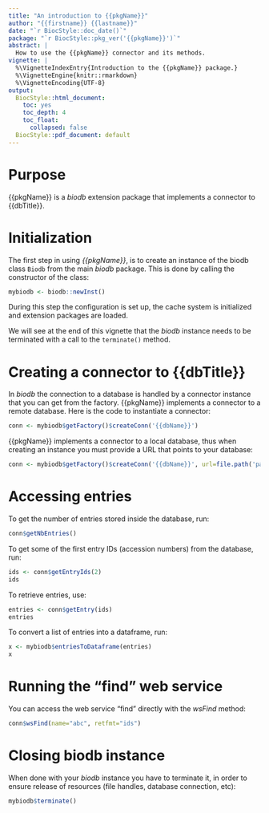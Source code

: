```yaml
---
title: "An introduction to {{pkgName}}"
author: "{{firstname}} {{lastname}}"
date: "`r BiocStyle::doc_date()`"
package: "`r BiocStyle::pkg_ver('{{pkgName}}')`"
abstract: |
  How to use the {{pkgName}} connector and its methods.
vignette: |
  %\VignetteIndexEntry{Introduction to the {{pkgName}} package.}
  %\VignetteEngine{knitr::rmarkdown}
  %\VignetteEncoding{UTF-8}
output:
  BiocStyle::html_document:
    toc: yes
    toc_depth: 4
    toc_float:
      collapsed: false
  BiocStyle::pdf_document: default
---
```


# Purpose

{{pkgName}} is a *biodb* extension package that implements a connector to
{{dbTitle}}.

# Initialization

The first step in using *{{pkgName}}*, is to create an instance of the biodb
class `Biodb` from the main *biodb* package. This is done by calling the
constructor of the class:
```r
mybiodb <- biodb::newInst()
```
During this step the configuration is set up, the cache system is initialized
and extension packages are loaded.

We will see at the end of this vignette that the *biodb* instance needs to be
terminated with a call to the `terminate()` method.

# Creating a connector to {{dbTitle}}

In *biodb* the connection to a database is handled by a connector instance that
you can get from the factory.
<!-- $$$ IF REMOTE $$$ -->
{{pkgName}} implements a connector to a remote database.
Here is the code to instantiate a connector:
```r
conn <- mybiodb$getFactory()$createConn('{{dbName}}')
```
<!-- $$$ ELSE REMOTE $$$ -->
{{pkgName}} implements a connector to a local database, thus when creating an
instance you must provide a URL that points to your database:
```r
conn <- mybiodb$getFactory()$createConn('{{dbName}}', url=file.path('path', 'to', 'my', 'db.file))
```
<!-- $$$ END_IF REMOTE $$$ -->

# Accessing entries

To get the number of entries stored inside the database, run:
```r
conn$getNbEntries()
```

To get some of the first entry IDs (accession numbers) from the database, run:
```r
ids <- conn$getEntryIds(2)
ids
```

To retrieve entries, use:
```r
entries <- conn$getEntry(ids)
entries
```

To convert a list of entries into a dataframe, run:
```r
x <- mybiodb$entriesToDataframe(entries)
x
```
<!-- $$$ IF REMOTE $$$ -->

# Running the "find" web service

You can access the web service "find" directly with the *wsFind* method:
```r
conn$wsFind(name="abc", retfmt="ids")
```
<!-- $$$ END_IF REMOTE $$$ -->

# Closing biodb instance

When done with your *biodb* instance you have to terminate it, in order to
ensure release of resources (file handles, database connection, etc):
```r
mybiodb$terminate()
```
